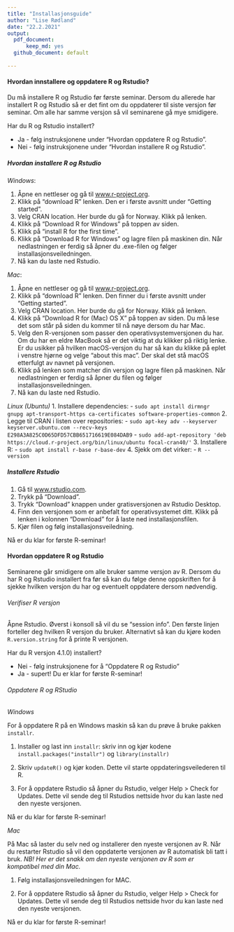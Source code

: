 ```yaml
---
title: "Installasjonsguide"
author: "Lise Rødland"
date: "22.2.2021"
output: 
  pdf_document: 
      keep_md: yes
  github_document: default
    
---
```

#### Hvordan innstallere og oppdatere R og Rstudio? 

Du må installere R og Rstudio før første seminar. Dersom du allerede har installert R og Rstudio så er det fint om du oppdaterer til siste versjon før seminar. Om alle har samme versjon så vil seminarene gå mye smidigere. 

Har du R og Rstudio installert? 

* Ja - følg instruksjonene under "Hvordan oppdatere R og Rstudio".
* Nei - følg instruksjonene under "Hvordan installere R og Rstudio". 

##### Hvordan installere R og Rstudio

*Windows*:

1. Åpne en nettleser og gå til [www.r-project.org](https://www.r-project.org). 
2. Klikk på "download R" lenken. Den er i første avsnitt under "Getting started". 
3. Velg CRAN location. Her burde du gå for Norway. Klikk på lenken.  
4. Klikk på "Download R for Windows" på toppen av siden. 
5. Klikk på "install R for the first time". 
6. Klikk på "Download R for Windows" og lagre filen på maskinen din. Når nedlastningen er ferdig så åpner du .exe-filen og følger installasjonsveiledningen. 
7. Nå kan du laste ned Rstudio. 

*Mac*: 

1. Åpne en nettleser og gå til [www.r-project.org](https://www.r-project.org). 
2. Klikk på "download R" lenken. Den finner du i første avsnitt under "Getting started". 
3. Velg CRAN location. Her burde du gå for Norway. Klikk på lenken. 
4. Klikk på "Download R for (Mac) OS X" på toppen av siden. Du må lese det som står på siden du kommer til nå nøye dersom du har Mac. 
5. Velg den R-versjonen som passer den operativsystemversjonen du har. Om du har en eldre MacBook så er det viktig at du klikker på riktig lenke. Er du usikker på hvilken macOS-versjon du har så kan du klikke på eplet i venstre hjørne og velge "about this mac". Der skal det stå macOS etterfulgt av navnet på versjonen.
6. Klikk på lenken som matcher din versjon og lagre filen på maskinen. Når nedlastningen er ferdig så åpner du filen og følger installasjonsveiledningen. 
7. Nå kan du laste ned Rstudio. 

*Linux (Ubuntu)*
1. Installere dependencies:
    - `sudo apt install dirmngr gnupg apt-transport-https ca-certificates software-properties-common`
2. Legge til CRAN i listen over repositories:
    - `sudo apt-key adv --keyserver keyserver.ubuntu.com --recv-keys E298A3A825C0D65DFD57CBB651716619E084DAB9`
    - `sudo add-apt-repository 'deb https://cloud.r-project.org/bin/linux/ubuntu focal-cran40/'`
3. Installere R:
    - `sudo apt install r-base r-base-dev`
4. Sjekk om det virker:
    - `R --version`

##### Installere Rstudio

1. Gå til [www.rstudio.com](https://www.rstudio.com). 
2. Trykk på "Download".
3. Trykk "Download" knappen under gratisversjonen av Rstudio Desktop. 
4. Finn den versjonen som er anbefalt for operativsystemet ditt. Klikk på lenken i kolonnen "Download" for å laste ned installasjonsfilen. 
5. Kjør filen og følg installasjonsveiledning.

Nå er du klar for første R-seminar!

#### Hvordan oppdatere R og Rstudio
Seminarene går smidigere om alle bruker samme versjon av R. Dersom du har R og Rstudio installert fra før så kan du følge denne oppskriften for å sjekke hvilken versjon du har og eventuelt oppdatere dersom nødvendig.   

###### Verifiser R versjon

Åpne Rstudio. Øverst i konsoll så vil du se "session info". Den første linjen forteller deg hvilken R versjon du bruker. Alternativt så kan du kjøre koden `R.version.string` for å printe R versjonen. 

Har du R versjon 4.1.0) installert?

* Nei - følg instruksjonene for å “Oppdatere R og Rstudio”
* Ja - supert! Du er klar for første R-seminar!

###### Oppdatere R og RStudio

*Windows*

For å oppdatere R på en Windows maskin så kan du prøve å bruke pakken `installr`. 

1. Installer og last inn `installr`: skriv inn og kjør kodene `install.packages("installr")` og `library(installr)`

2. Skriv `updateR()` og kjør koden. Dette vil starte oppdateringsveilederen til R. 

3. For å oppdatere Rstudio så åpner du Rstudio, velger Help > Check for Updates. Dette vil sende deg til Rstudios nettside hvor du kan laste ned den nyeste versjonen. 

Nå er du klar for første R-seminar!

*Mac*

På Mac så laster du selv ned og installerer den nyeste versjonen av R. Når du restarter Rstudio så vil den  oppdaterte versjonen av R automatisk bli tatt i bruk. *NB! Her er det snakk om den nyeste versjonen av R som er kompatibel med din Mac.* 

1. Følg installasjonsveiledningen for MAC.

2. For å oppdatere Rstudio så åpner du Rstudio, velger Help > Check for Updates. Dette vil sende deg til Rstudios nettside hvor du kan laste ned den nyeste versjonen. 

Nå er du klar for første R-seminar!
